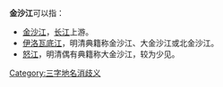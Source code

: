 '''金沙江'''可以指：
*[[金沙江|金沙江]]，[[长江|长江]]上游。
*[[伊洛瓦底江|伊洛瓦底江]]，明清典籍称金沙江、大金沙江或北金沙江。
*[[怒江|怒江]]，明清偶有典籍称大金沙江，较为少见。

{{消歧义}}

[[Category:三字地名消歧义|Category:三字地名消歧义]]